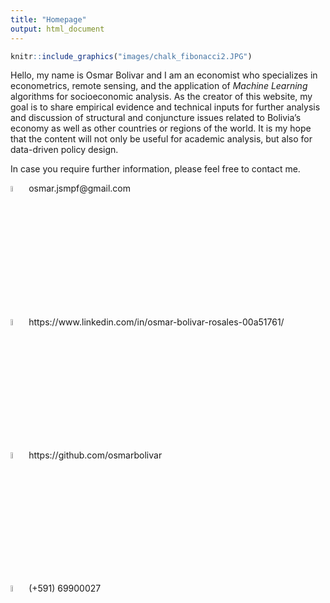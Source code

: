 ```yaml
---
title: "Homepage"
output: html_document
---
```


```r
knitr::include_graphics("images/chalk_fibonacci2.JPG")
```

Hello, my name is Osmar Bolivar and I am an economist who specializes in econometrics, remote sensing, and the application of *Machine Learning* algorithms for socioeconomic analysis. As the creator of this website, my goal is to share empirical evidence and technical inputs for further analysis and discussion of structural and conjuncture issues related to Bolivia's economy as well as other countries or regions of the world. It is my hope that the content will not only be useful for academic analysis, but also for data-driven policy design.

In case you require further information, please feel free to contact me.

![](images/logo-gmail-9952.png){width="5%"} osmar.jsmpf@gmail.com  

![](images/linkedin-logo-png-1853.png){width="5%"} https://www.linkedin.com/in/osmar-bolivar-rosales-00a51761/  

![](images/512x512-logo-27148.png){width="5%"} https://github.com/osmarbolivar  

![](images/whatsapp-logo-png-2261.png){width="5%"} (+591) 69900027  



